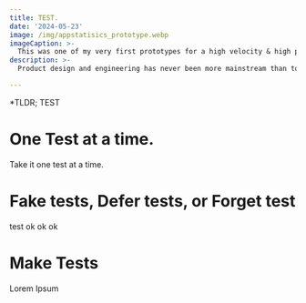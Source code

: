 ```yaml
---
title: TEST. 
date: '2024-05-23'
image: /img/appstatisics_prototype.webp
imageCaption: >-
  This was one of my very first prototypes for a high velocity & high performance usage metrics systems. I made this in during a coffee break and then slapped together a prototype python API and backend service which was just a fork of statsd with some hacking. This prototype would evolve into a more complete system and suite of tools that is now very heavily used at my current employer. When I pitched this to my boss at the time there was a lot of skeptism about the design and scalability. Over a few iterations with a working prototype, they were eventually on board. The first 'real' version didn't have a database, it just wrote the metrics to disk and you could visit the service to see a list in raw html, after that it became a major service used by many developers. 
description: >-
  Product design and engineering has never been more mainstream than today. All the buzzwords and processes that exist to guide good product design and engineering can sometimes lead us afar and we lose sight of the users, their problems, and our inspiration. We can lost in the details or caught up in analysis. But if there is one thing to remember its to always be prototyping.

---
```

*TLDR; TEST


# One Test at a time.
Take it one test at a time. 

# Fake tests, Defer tests, or Forget test
test ok ok ok

# Make Tests
Lorem Ipsum